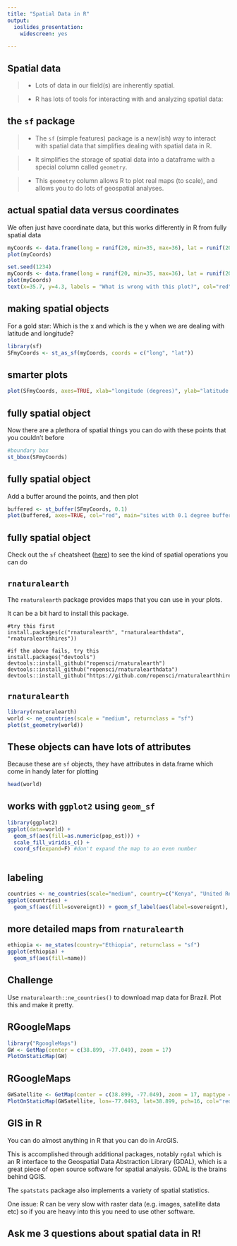 ```yaml
---
title: "Spatial Data in R"
output: 
  ioslides_presentation:
    widescreen: yes

---
```


## Spatial data


> - Lots of data in our field(s) are inherently spatial.


> - R has lots of tools for interacting with and analyzing spatial data: 



## the `sf` package

> - The `sf` (simple features) package is a new(ish) way to interact with spatial data that simplifies dealing with spatial data in R.  


> - It simplifies the storage of spatial data into a dataframe with a special column called `geometry`. 


> - This `geometry` column allows R to plot real maps (to scale), and allows you to do lots of geospatial analyses. 


## actual spatial data versus coordinates {.smaller .build}

We often just have coordinate data, but this works differently in R from fully spatial data

```r
myCoords <- data.frame(long = runif(20, min=35, max=36), lat = runif(20, min = 3, max=5))
plot(myCoords)
```

```r
set.seed(1234)
myCoords <- data.frame(long = runif(20, min=35, max=36), lat = runif(20, min = 3, max=5))
plot(myCoords)
text(x=35.7, y=4.3, labels = "What is wrong with this plot?", col="red", cex=1.4)
```

## making spatial objects {.build .smaller}


For a gold star: Which is the x and which is the y when we are dealing with latitude and longitude?

```r
library(sf)
SFmyCoords <- st_as_sf(myCoords, coords = c("long", "lat"))
```

## smarter plots 

```r
plot(SFmyCoords, axes=TRUE, xlab="longitude (degrees)", ylab="latitude (degrees)", pch=16)
```


## fully spatial object

Now there are a plethora of spatial things you can do with these points that you couldn't before

```r
#boundary box
st_bbox(SFmyCoords)

```

## fully spatial object

Add a buffer around the points, and then plot

```r
buffered <- st_buffer(SFmyCoords, 0.1)
plot(buffered, axes=TRUE, col="red", main="sites with 0.1 degree buffer")
```

## fully spatial object

Check out the `sf` cheatsheet ([here](sf.pdf)) to see the kind of spatial operations you can do 

## `rnaturalearth` {.smaller}

The `rnaturalearth` package provides maps that you can use in your plots. 

It can be a bit hard to install this package.


```{}
#try this first
install.packages(c("rnaturalearth", "rnaturalearthdata", "rnaturalearthhires"))

#if the above fails, try this
install.packages("devtools")
devtools::install_github("ropensci/rnaturalearth")
devtools::install_github("ropensci/rnaturalearthdata")
devtools::install_github("https://github.com/ropensci/rnaturalearthhires")
```

## `rnaturalearth` {.smaller}

```r
library(rnaturalearth)
world <- ne_countries(scale = "medium", returnclass = "sf")
plot(st_geometry(world))
```

## These objects can have lots of attributes {.smaller}

Because these are `sf` objects, they have attributes in data.frame which come in handy later for plotting

```r
head(world)
```


## works with `ggplot2` using `geom_sf`

```r
library(ggplot2)
ggplot(data=world) + 
  geom_sf(aes(fill=as.numeric(pop_est))) + 
  scale_fill_viridis_c() + 
  coord_sf(expand=F) #don't expand the map to an even number
  
```


## labeling

```r
countries <- ne_countries(scale="medium", country=c("Kenya", "United Republic of Tanzania", "Ethiopia", "Uganda", "Rwanda", "Burundi") ,returnclass = "sf")
ggplot(countries) + 
  geom_sf(aes(fill=sovereignt)) + geom_sf_label(aes(label=sovereignt), size=2) + guides(fill="none")

```

## more detailed maps from `rnaturalearth`

```r
ethiopia <- ne_states(country="Ethiopia", returnclass = "sf")
ggplot(ethiopia) + 
  geom_sf(aes(fill=name))
```

## Challenge

Use `rnaturalearth::ne_countries()` to download map data for Brazil. Plot this and make it pretty. 


## RGoogleMaps

```r
library("RgoogleMaps")
GW <- GetMap(center = c(38.899, -77.049), zoom = 17)
PlotOnStaticMap(GW)
```

## RGoogleMaps

```R
GWSatellite <- GetMap(center = c(38.899, -77.049), zoom = 17, maptype = "satellite")
PlotOnStaticMap(GWSatellite, lon=-77.0493, lat=38.899, pch=16, col="red", cex=2)
```

## GIS in R {.build}

You can do almost anything in R that you can do in ArcGIS.  

This is accomplished through additional packages, notably `rgdal` which is an R interface to the Geospatial Data Abstraction Library (GDAL), which is a great piece of open source software for spatial analysis. GDAL is the brains behind QGIS. 

The `spatstats` package also implements a variety of spatial statistics. 

One issue: R can be very slow with raster data (e.g. images, satellite data etc) so if you are heavy into this you need to use other software.  

## Ask me 3 questions about spatial data in R!